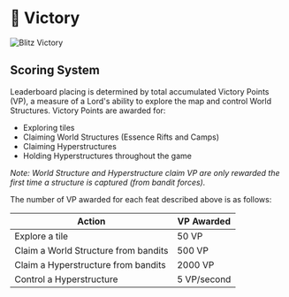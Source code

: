 
# 👑 Victory

<img src="/images/covers/07.png" alt="Blitz Victory" className="w-full rounded-lg my-6" />

## Scoring System

Leaderboard placing is determined by total accumulated Victory Points (VP), a measure of a Lord's ability to explore the
map and control World Structures. Victory Points are awarded for:

- Exploring tiles
- Claiming World Structures (Essence Rifts and Camps)
- Claiming Hyperstructures
- Holding Hyperstructures throughout the game

_Note: World Structure and Hyperstructure claim VP are only rewarded the first time a structure is captured (from bandit forces)._

The number of VP awarded for each feat described above is as follows:

<div style={table.container}>
  <div style={table.wrapper}>
    <table style={table.table}>
      <thead style={table.tableHead}>
        <tr>
          <th style={table.headerCell}>Action</th>
          <th style={table.headerCell}>VP Awarded</th>
        </tr>
      </thead>
      <tbody>
        <tr style={table.tableRow}>
          <td style={table.cell}>Explore a tile</td>
          <td style={table.cell}>50 VP</td>
        </tr>
        <tr style={table.tableRow}>
          <td style={table.cell}>Claim a World Structure from bandits</td>
          <td style={table.cell}>500 VP</td>
        </tr>
        <tr style={table.tableRow}>
          <td style={table.cell}>Claim a Hyperstructure from bandits</td>
          <td style={table.cell}>2000 VP</td>
        </tr>
        <tr style={table.tableRow}>
          <td style={table.cell}>Control a Hyperstructure</td>
          <td style={table.cell}>5 VP/second</td>
        </tr>
      </tbody>
    </table>
  </div>
</div>
